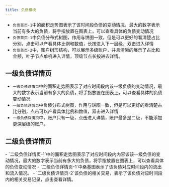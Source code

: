 ---
title: 负债模块
---

<div className="flex flex-row ">
  <CustomImage
    src="/actions/home/liability-1.png"
    alt="负债首页-1"
    width={400}
    height={500}
  />
  <CustomImage
    src="/actions/home/liability-2.png"
    alt="负债首页-2"
    width={400}
    height={500}
  />
</div>

- `负债首页-1`中的面积走势图表示了该时间段负债的变动情况，最大的数字表示当前有多大的负债，将手指放置在图表上，可以查看具体的负债变动情况
- `负债首页-1`中负债分布式树图，作用与饼图一致，但是可以更好的看清楚占比分别，点击可以产看具体比例和数值，长按进入下一层级，双击进入详情
- `负债首页-2`中，账户树形结构，可以展示多级账户，并且清晰的展示了占比和金额，叶子节点单机进入详情，顶级节点长按进去详情。

## 一级负债详情页

<CustomImage
  src="/actions/home/sub-liability.png"
  alt="一级负债详情页"
  width={400}
  height={500}
/>

- `一级负债详情页`中的面积走势图表示了对应时间段内该一级负债的变动情况，最大的数字表示当前有多大的负债，将手指放置在图表上，可以查看具体的负债变动情况
- `一级负债详情页`中负债分布式树图，作用与饼图一致，但是可以更好的看清楚占比分别，点击可以产看具体比例和数值，双击进入详情
- `一级负债详情页`中，账户只有一级，点击进入详情，账户最多是二级，不能添加更深层级的账户。

## 二级负债详情页

<div className="flex flex-row">
<CustomImage
  src="/actions/home/leaf-liability-1.png"
  alt="二级负债详情页-1"
  width={400}
  height={500}
/>

<CustomImage
  src="/actions/home/leaf-liability-2.png"
  alt="二级负债详情页-2"
  width={400}
  height={500}
/>
</div>
- `二级负债详情页-1`中的面积走势图表示了对应时间段内内容该该一级负债的变动情况，最大的数字表示当前有多大的负债，将手指放置在图表上，可以查看具体的负债变动情况
- `二级负债详情页-1`中桑基图表示了该负债对应时间段内的流出和流入情况。
- `二级负债详情页-2`该负债的相关交易，表示了该负债对应时间段内的相关交易记录，点击查看详情。
